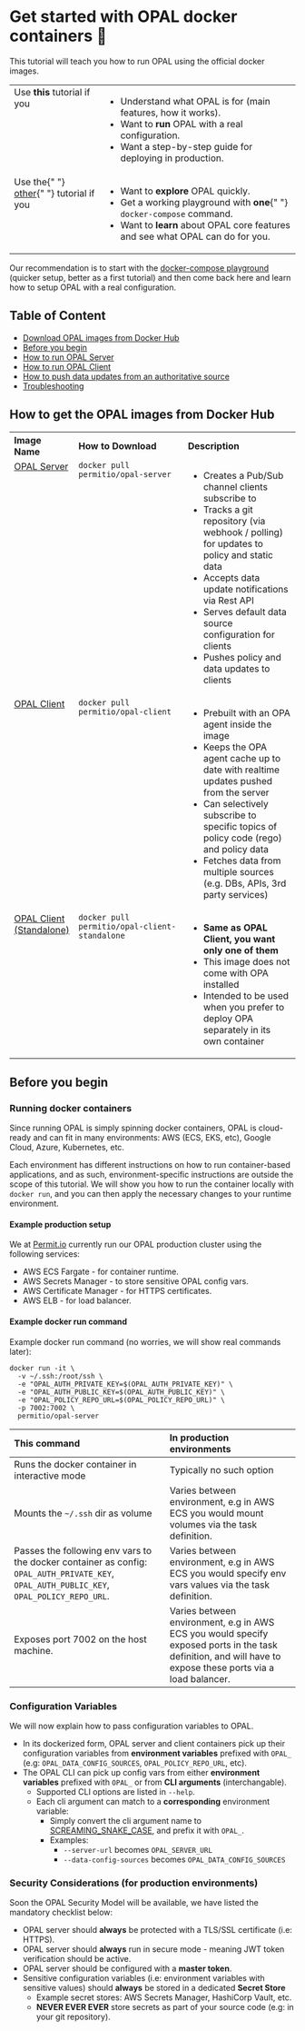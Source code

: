 # Get started with OPAL docker containers 🚀

This tutorial will teach you how to run OPAL using the official docker images.

<table>
  <tbody>
    <tr>
      <td valign="top" align="left">
        Use <strong>this</strong> tutorial if you
      </td>
      <td valign="top" align="left">
        <ul>
          <li>Understand what OPAL is for (main features, how it works).</li>
          <li>
            Want to <strong>run</strong> OPAL with a real configuration.
          </li>
          <li>Want a step-by-step guide for deploying in production.</li>
        </ul>
      </td>
    </tr>
    <tr>
      <td valign="top" align="left">
        Use the{" "}
        <a href="get_started_with_opal_docker_compose_tutorial">other</a>{" "}
        tutorial if you
      </td>
      <td valign="top" align="left">
        <ul>
          <li>
            Want to <strong>explore</strong> OPAL quickly.
          </li>
          <li>
            Get a working playground with <strong>one</strong>{" "}
            <code>docker-compose</code> command.
          </li>
          <li>
            Want to <strong>learn</strong> about OPAL core features and see what
            OPAL can do for you.
          </li>
        </ul>
      </td>
    </tr>
  </tbody>
</table>

Our recommendation is to start with the [docker-compose playground](get_started_with_opal_docker_compose_tutorial) (quicker setup, better as a first tutorial) and then come back here and learn how to setup OPAL with a real configuration.

## Table of Content

- [Download OPAL images from Docker Hub](#download-images)
- [Before you begin](#before-you-begin)
- [How to run OPAL Server](#run-server)
- [How to run OPAL Client](#run-client)
- [How to push data updates from an authoritative source](#push-updates)
- [Troubleshooting](#troubleshooting)

## <a name="download-images"></a> How to get the OPAL images from Docker Hub

<table>
  <tbody>
    <tr>
      <th align="left">Image Name</th>
      <th align="left" width="45%">
        How to Download
      </th>
      <th align="left" width="45%">
        Description
      </th>
    </tr>
    <tr>
      <td valign="top">
        <a href="https://hub.docker.com/r/permitio/opal-server">OPAL Server</a>
      </td>
      <td valign="top">
        <code>docker pull permitio/opal-server</code>
      </td>
      <td valign="top">
        <ul>
          <li>Creates a Pub/Sub channel clients subscribe to</li>
          <li>
            Tracks a git repository (via webhook / polling) for updates to
            policy and static data
          </li>
          <li>Accepts data update notifications via Rest API</li>
          <li>Serves default data source configuration for clients</li>
          <li>Pushes policy and data updates to clients</li>
        </ul>
      </td>
    </tr>
    <tr>
      <td valign="top">
        <a href="https://hub.docker.com/r/permitio/opal-client">OPAL Client</a>
      </td>
      <td valign="top">
        <code>docker pull permitio/opal-client</code>
      </td>
      <td valign="top">
        <ul>
          <li>Prebuilt with an OPA agent inside the image</li>
          <li>
            Keeps the OPA agent cache up to date with realtime updates pushed
            from the server
          </li>
          <li>
            Can selectively subscribe to specific topics of policy code (rego)
            and policy data
          </li>
          <li>
            Fetches data from multiple sources (e.g. DBs, APIs, 3rd party
            services)
          </li>
        </ul>
      </td>
    </tr>
    <tr>
      <td valign="top">
        <a href="https://hub.docker.com/r/permitio/opal-client">
          OPAL Client (Standalone)
        </a>
      </td>
      <td valign="top">
        <code>docker pull permitio/opal-client-standalone</code>
      </td>
      <td valign="top">
        <ul>
          <li>
            <strong>Same as OPAL Client, you want only one of them</strong>
          </li>
          <li>This image does not come with OPA installed</li>
          <li>
            Intended to be used when you prefer to deploy OPA separately in its
            own container
          </li>
        </ul>
      </td>
    </tr>
  </tbody>
</table>

## <a name="before-you-begin"></a> Before you begin

### <a name="running-docker"></a> Running docker containers

Since running OPAL is simply spinning docker containers, OPAL is cloud-ready and can fit in many environments: AWS (ECS, EKS, etc), Google Cloud, Azure, Kubernetes, etc.

Each environment has different instructions on how to run container-based applications, and as such, environment-specific instructions are outside the scope of this tutorial. We will show you how to run the container locally with `docker run`, and you can then apply the necessary changes to your runtime environment.

#### Example production setup

We at [Permit.io](https://permit.io) currently run our OPAL production cluster using the following services:

- AWS ECS Fargate - for container runtime.
- AWS Secrets Manager - to store sensitive OPAL config vars.
- AWS Certificate Manager - for HTTPS certificates.
- AWS ELB - for load balancer.

#### <a name="example-docker-run"></a> Example docker run command

Example docker run command (no worries, we will show real commands later):

```
docker run -it \
  -v ~/.ssh:/root/ssh \
  -e "OPAL_AUTH_PRIVATE_KEY=$(OPAL_AUTH_PRIVATE_KEY)" \
  -e "OPAL_AUTH_PUBLIC_KEY=$(OPAL_AUTH_PUBLIC_KEY)" \
  -e "OPAL_POLICY_REPO_URL=$(OPAL_POLICY_REPO_URL)" \
  -p 7002:7002 \
  permitio/opal-server
```

| This command                                                                                                                              | In production environments                                                                                                                                  |
| :---------------------------------------------------------------------------------------------------------------------------------------- | :---------------------------------------------------------------------------------------------------------------------------------------------------------- |
| Runs the docker container in interactive mode                                                                                             | Typically no such option                                                                                                                                    |
| Mounts the `~/.ssh` dir as volume                                                                                                         | Varies between environment, e.g in AWS ECS you would mount volumes via the task definition.                                                                 |
| Passes the following env vars to the docker container as config: `OPAL_AUTH_PRIVATE_KEY`, `OPAL_AUTH_PUBLIC_KEY`, `OPAL_POLICY_REPO_URL`. | Varies between environment, e.g in AWS ECS you would specify env vars values via the task definition.                                                       |
| Exposes port 7002 on the host machine.                                                                                                    | Varies between environment, e.g in AWS ECS you would specify exposed ports in the task definition, and will have to expose these ports via a load balancer. |

### <a name="configuration"></a> Configuration Variables

We will now explain how to pass configuration variables to OPAL.

- In its dockerized form, OPAL server and client containers pick up their configuration variables from **environment variables** prefixed with `OPAL_` (e.g: `OPAL_DATA_CONFIG_SOURCES`, `OPAL_POLICY_REPO_URL`, etc).
- The OPAL CLI can pick up config vars from either **environment variables** prefixed with `OPAL_` or from **CLI arguments** (interchangable).
  - Supported CLI options are listed in `--help`.
  - Each cli argument can match to a **corresponding** environment variable:
    - Simply convert the cli argument name to [SCREAMING_SNAKE_CASE](<https://en.wikipedia.org/wiki/Naming_convention_(programming)#Multiple-word_identifiers>), and prefix it with `OPAL_`.
    - Examples:
      - `--server-url` becomes `OPAL_SERVER_URL`
      - `--data-config-sources` becomes `OPAL_DATA_CONFIG_SOURCES`

### <a name="security-considerations"></a> Security Considerations (for production environments)

Soon the OPAL Security Model will be available, we have listed the mandatory checklist below:

- OPAL server should **always** be protected with a TLS/SSL certificate (i.e: HTTPS).
- OPAL server should **always** run in secure mode - meaning JWT token verification should be active.
- OPAL server should be configured with a **master token**.
- Sensitive configuration variables (i.e: environment variables with sensitive values) should **always** be stored in a dedicated **Secret Store**
  - Example secret stores: AWS Secrets Manager, HashiCorp Vault, etc.
  - **NEVER EVER EVER** store secrets as part of your source code (e.g: in your git repository).
